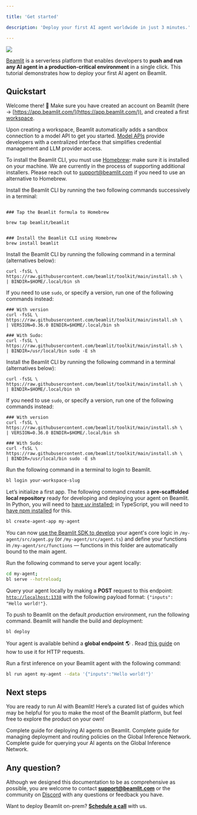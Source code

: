```yaml
---

title: 'Get started'

description: 'Deploy your first AI agent worldwide in just 3 minutes.'

---
```


<Frame>
<img src="/img/general/functions-dark.png" />
</Frame>

[Beamlit](https://app.beamlit.com/) is a serverless platform that enables developers to **push and run any AI agent in a production-critical environment** in a single click. This tutorial demonstrates how to deploy your first AI agent on Beamlit.

## Quickstart

Welcome there! 👋 Make sure you have created an account on Beamlit (here → [https://app.beamlit.com/](https://app.beamlit.com/)), and created a first [workspace](Security/Workspace-access-control). 

<Tip>Upon creating a workspace, Beamlit automatically adds a sandbox connection to a model API to get you started. [Model APIs](Models/Overview) provide developers with a centralized interface that simplifies credential management and LLM provider access.</Tip>

<Steps>

<Step title="Install the Beamlit CLI">

<AccordionGroup>

<Accordion title="Install on Mac" icon="apple">

<Warning>To install the Beamlit CLI, you must use [Homebrew](https://brew.sh/): make sure it is installed on your machine. We are currently in the process of supporting additional installers. Please reach out to [support@beamlit.com](mailto:support@beamlit.com) if you need to use an alternative to Homebrew.</Warning>

Install the Beamlit CLI by running the two following commands successively in a terminal:

```shell 

### Tap the Beamlit formula to Homebrew

brew tap beamlit/beamlit

```

```shell 

### Install the Beamlit CLI using Homebrew
brew install beamlit

```

</Accordion>

<Accordion title="Install on Linux" icon="linux">

Install the Beamlit CLI by running the following command in a terminal (alternatives below):

```shell 
curl -fsSL \
https://raw.githubusercontent.com/beamlit/toolkit/main/install.sh \
| BINDIR=$HOME/.local/bin sh
```

If you need to use `sudo`, or specify a version, run one of the following commands instead:

```shell 
### With version
curl -fsSL \
https://raw.githubusercontent.com/beamlit/toolkit/main/install.sh \
| VERSION=0.36.0 BINDIR=$HOME/.local/bin sh

### With Sudo:
curl -fsSL \
https://raw.githubusercontent.com/beamlit/toolkit/main/install.sh \
| BINDIR=/usr/local/bin sudo -E sh
```

</Accordion>

<Accordion title="Install with cURL" icon="code">

Install the Beamlit CLI by running the following command in a terminal (alternatives below):

```shell 
curl -fsSL \
https://raw.githubusercontent.com/beamlit/toolkit/main/install.sh \
| BINDIR=$HOME/.local/bin sh
```

If you need to use `sudo`, or specify a version, run one of the following commands instead:

```shell 
### With version
curl -fsSL \
https://raw.githubusercontent.com/beamlit/toolkit/main/install.sh \
| VERSION=0.36.0 BINDIR=$HOME/.local/bin sh

### With Sudo:
curl -fsSL \
https://raw.githubusercontent.com/beamlit/toolkit/main/install.sh \
| BINDIR=/usr/local/bin sudo -E sh
```

</Accordion>

</AccordionGroup>

</Step>

<Step title="Login">

<Accordion title="Login to Beamlit via the CLI.">
Run the following command in a terminal to login to Beamlit. 

```bash
bl login your-workspace-slug
```

</Accordion>

</Step>

<Step title="Create your first AI agent">

Let’s initialize a first app. The following command creates a **pre-scaffolded local repository** ready for developing and deploying your agent on Beamlit. In Python, you will need to [have *uv* installed](https://docs.astral.sh/uv/getting-started/installation/); in TypeScript, you will need to [have npm installed](https://docs.npmjs.com/downloading-and-installing-node-js-and-npm) for this.

```bash
bl create-agent-app my-agent
```

You can now [use the Beamlit SDK to develop](Agents/Develop-an-agent) your agent's core logic in `/my-agent/src/agent.py` (or `/my-agent/src/agent.ts`) and define your functions in `/my-agent/src/functions` — functions in this folder are automatically bound to the main agent. 

</Step>

<Step title="Test and deploy your AI agent">

Run the following command to serve your agent locally:

```bash
cd my-agent;
bl serve --hotreload;
```

Query your agent locally by making a **POST** request to this endpoint: [`http://localhost:1338`](http://localhost:1338) with the following payload format: `{"inputs": "Hello world!"}`.

To push to Beamlit on the default *production* environment, run the following command. Beamlit will handle the build and deployment:

```bash
bl deploy
```

Your agent is available behind a **global endpoint**  🌎 . Read [this guide](Agents/Query-agents) on how to use it for HTTP requests.

</Step>

<Step title="Make a first inference">

Run a first inference on your Beamlit agent with the following command:

```bash
bl run agent my-agent --data '{"inputs":"Hello world!"}'
```

</Step>

</Steps>

## Next steps

You are ready to run AI with Beamlit! Here’s a curated list of guides which may be helpful for you to make the most of the Beamlit platform, but feel free to explore the product on your own! 

<Card title="Deploy agents" icon="earth-americas" href="/Agents/Overview">
Complete guide for deploying AI agents on Beamlit.
</Card>

<Card title="Manage environment policies" icon="server" href="/Model-Governance/Overview">
Complete guide for managing deployment and routing policies on the Global Inference Network.
</Card>

<Card title="Guide for querying agents" icon="bolt" href="/Agents/Query-agents">
Complete guide for querying your AI agents on the Global Inference Network.
</Card>

## Any question?

Although we designed this documentation to be as comprehensive as possible, you are welcome to contact [**support@beamlit.com**](mailto:support@beamlit.com) or the community on [Discord](https://discord.gg/9fu69KEg) with any questions or feedback you have.

Want to deploy Beamlit on-prem? [**Schedule a call**](mailto:support@beamlit.com) with us.